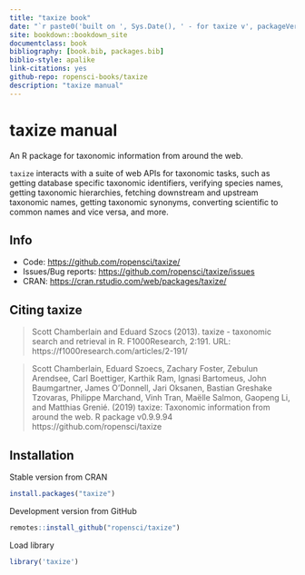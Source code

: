 ```yaml
--- 
title: "taxize book"
date: "`r paste0('built on ', Sys.Date(), ' - for taxize v', packageVersion('taxize'))`"
site: bookdown::bookdown_site
documentclass: book
bibliography: [book.bib, packages.bib]
biblio-style: apalike
link-citations: yes
github-repo: ropensci-books/taxize
description: "taxize manual"
---
```


# taxize manual

An R package for taxonomic information from around the web. 

`taxize` interacts with a suite of web APIs for taxonomic tasks,
such as getting database specific taxonomic identifiers, verifying
species names, getting taxonomic hierarchies, fetching downstream and
upstream taxonomic names, getting taxonomic synonyms, converting
scientific to common names and vice versa, and more.

## Info

* Code: <https://github.com/ropensci/taxize/>
* Issues/Bug reports: <https://github.com/ropensci/taxize/issues>
* CRAN: <https://cran.rstudio.com/web/packages/taxize/>

## Citing taxize

> Scott Chamberlain and Eduard Szocs (2013). taxize - taxonomic search
> and retrieval in R. F1000Research, 2:191. URL:
> https://f1000research.com/articles/2-191/

> Scott Chamberlain, Eduard Szoecs, Zachary Foster, Zebulun Arendsee,
> Carl Boettiger, Karthik Ram, Ignasi Bartomeus, John Baumgartner,
> James O'Donnell, Jari Oksanen, Bastian Greshake Tzovaras,
> Philippe Marchand, Vinh Tran, Maëlle Salmon, Gaopeng Li,
> and Matthias Grenié. (2019) taxize: Taxonomic information from
> around the web. R package v0.9.9.94 https://github.com/ropensci/taxize

## Installation

Stable version from CRAN

```r
install.packages("taxize")
```

Development version from GitHub

```r
remotes::install_github("ropensci/taxize")
```

Load library

```r
library('taxize')
```
